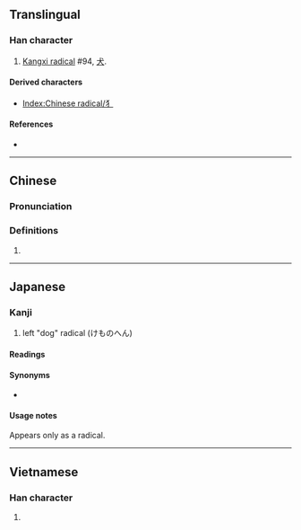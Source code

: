 {{also|犬|扌|豸}}
{{character info/new}}
==Translingual==

===Han character===
{{Han char|rn=94|rad=犬|as=00|sn=3|four=|canj=KNH,KSH|ids=⿹⿻丿㇁丿}}

# [[Kangxi radical]] #94, [[犬]].

====Derived characters====
* [[Index:Chinese radical/犭]]

====References====
* {{Han ref|kx=0705.271|dkj=20235|dj=1118.150|hdz=21331.011|uh=72AD|ud=29357}}

----

==Chinese==
{{zh-forms}}

===Pronunciation===
{{zh-pron
|m=quǎn
|cat=
}}

===Definitions===
{{zh-hanzi}}

# {{n-g|radical form of {{l|zh|犬}}.}}

----

==Japanese==

===Kanji===
{{ja-kanji|grade=r|rs=犬00}}

# left "dog" radical (けものへん)

====Readings====
{{ja-readings
|on=
|kun=けものへん-
}}

====Synonyms====
* {{l|ja|犬}}

====Usage notes====
Appears only as a radical.

----

==Vietnamese==

===Han character===
{{vi-hantu|[[khuyển]]|rs=犬00}}

# {{defn|lang=vi|sort=犬00}}